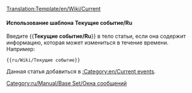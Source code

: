 <noinclude>[[Translation:Template/en/Wiki/Current]]</noinclude><noinclude></noinclude>{{en/Ambox| type  = notice
| image = Current event.png | alt = Текущие событие
| text  = Данная статья касается текущих событий. Некоторое информация из неё может быть устаревшей. Статье нужно уделить более пристальное внимание, чем обычно, до тех пор пока событие актуально.
}}<includeonly>{{{1|}}}</includeonly><noinclude>

====Использование шаблона Текущие событие/Ru====
Введите <nowiki>{{</nowiki>'''Текущие событие/Ru'''<nowiki>}}</nowiki> в тело статьи, если она содержит информацию, которая может измениться в течение времени.
Например:
<pre>{{ru/Wiki/Текущие событие}}</pre>
Данная статья добавиться в [[:Category:en/Current events]].

[[Category:ru/Manual/Base Set/Окна сообщений]]
</noinclude>